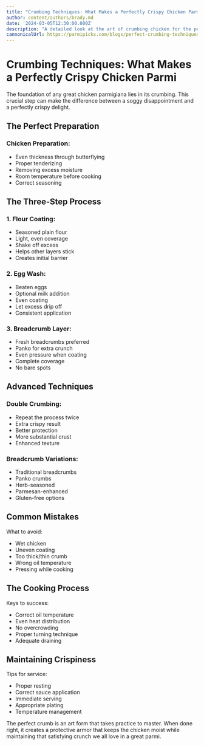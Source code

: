 ```yaml
---
title: "Crumbing Techniques: What Makes a Perfectly Crispy Chicken Parmi"
author: content/authors/brady.md
date: '2024-03-05T12:30:00.000Z'
description: "A detailed look at the art of crumbing chicken for the perfect parmigiana."
cannonicalUrl: https://parmipicks.com/blogs/perfect-crumbing-techniques
---
```


# Crumbing Techniques: What Makes a Perfectly Crispy Chicken Parmi

The foundation of any great chicken parmigiana lies in its crumbing. This crucial step can make the difference between a soggy disappointment and a perfectly crispy delight.

## The Perfect Preparation

### Chicken Preparation:
- Even thickness through butterflying
- Proper tenderizing
- Removing excess moisture
- Room temperature before cooking
- Correct seasoning

## The Three-Step Process

### 1. Flour Coating:
- Seasoned plain flour
- Light, even coverage
- Shake off excess
- Helps other layers stick
- Creates initial barrier

### 2. Egg Wash:
- Beaten eggs
- Optional milk addition
- Even coating
- Let excess drip off
- Consistent application

### 3. Breadcrumb Layer:
- Fresh breadcrumbs preferred
- Panko for extra crunch
- Even pressure when coating
- Complete coverage
- No bare spots

## Advanced Techniques

### Double Crumbing:
- Repeat the process twice
- Extra crispy result
- Better protection
- More substantial crust
- Enhanced texture

### Breadcrumb Variations:
- Traditional breadcrumbs
- Panko crumbs
- Herb-seasoned
- Parmesan-enhanced
- Gluten-free options

## Common Mistakes

What to avoid:
- Wet chicken
- Uneven coating
- Too thick/thin crumb
- Wrong oil temperature
- Pressing while cooking

## The Cooking Process

Keys to success:
- Correct oil temperature
- Even heat distribution
- No overcrowding
- Proper turning technique
- Adequate draining

## Maintaining Crispiness

Tips for service:
- Proper resting
- Correct sauce application
- Immediate serving
- Appropriate plating
- Temperature management

The perfect crumb is an art form that takes practice to master. When done right, it creates a protective armor that keeps the chicken moist while maintaining that satisfying crunch we all love in a great parmi. 
